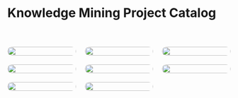 

```{=html}
<div class="column-page">
<div style="text-align: left; margin-bottom: 60px;">
  <h1>Knowledge Mining Project Catalog</h1>
</div>

<div style="display: grid; grid-template-columns: repeat(3, 1fr); gap: 20px; width: 100%;">

<div style="text-align: center;">
<a href="6323/pt1.qmd">
<img src="thumbnail/1.png" style="width:100%; border-radius: 15px;">
</a>
</div>

<div style="text-align: center;">
<a href="6323/pt2.qmd">
<img src="thumbnail/2.png" style="width:100%; border-radius: 15px;">
</a>
</div>

<div style="text-align: center;">
<a href="6323/pt3.qmd">
<img src="thumbnail/3.png" style="width:100%; border-radius: 15px;">
</a>
</div>

<div style="text-align: center;">
<a href="6323/pt4.qmd">
<img src="thumbnail/4.png" style="width:100%; border-radius: 15px;">
</a>
</div>

<div style="text-align: center;">
<a href="6323/pt5.qmd">
<img src="thumbnail/5.png" style="width:100%; border-radius: 15px;">
</a>
</div>

<div style="text-align: center;">
<a href="6323/pt6.qmd">
<img src="thumbnail/6.png" style="width:100%; border-radius: 15px;">
</a>
</div>

<div style="text-align: center;">
<a href="6323/eda.qmd">
<img src="thumbnail/eda.png" style="width:100%; border-radius: 15px;">
</a>
</div>

<div style="text-align: center;">
<a href="6323/uml.qmd">
<img src="thumbnail/ml.png" style="width:100%; border-radius: 15px;">
</a>
</div>

</div>
```
